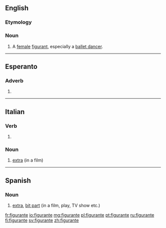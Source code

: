 ==English==

===Etymology===
{{etyl|fr|en}}

===Noun===
{{en-noun}}

# A [[female]] [[figurant]], especially a [[ballet dancer]].

{{Webster 1913}}

----

==Esperanto==

===Adverb===
{{head|eo}}

# {{eo-form of|figur|ante}}

----

==Italian==

===Verb===
{{head|it}}

# {{present participle of|figurare|lang=it}}

===Noun===
{{it-noun|m|figuranti}}

# [[extra]] (in a film)
----
==Spanish==

===Noun===
{{es-noun|mf}}

# [[extra]], [[bit part]] (in a film, play, TV show etc.)

[[fr:figurante]]
[[io:figurante]]
[[mg:figurante]]
[[pl:figurante]]
[[pt:figurante]]
[[ru:figurante]]
[[fi:figurante]]
[[sv:figurante]]
[[zh:figurante]]